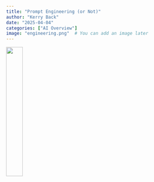 ```yaml
---
title: "Prompt Engineering (or Not)"
author: "Kerry Back"
date: "2025-04-04"
categories: ["AI Overview"]
image: "engineering.png"  # You can add an image later
---
```


![](engineering.png){width=30% fig-align="center"}